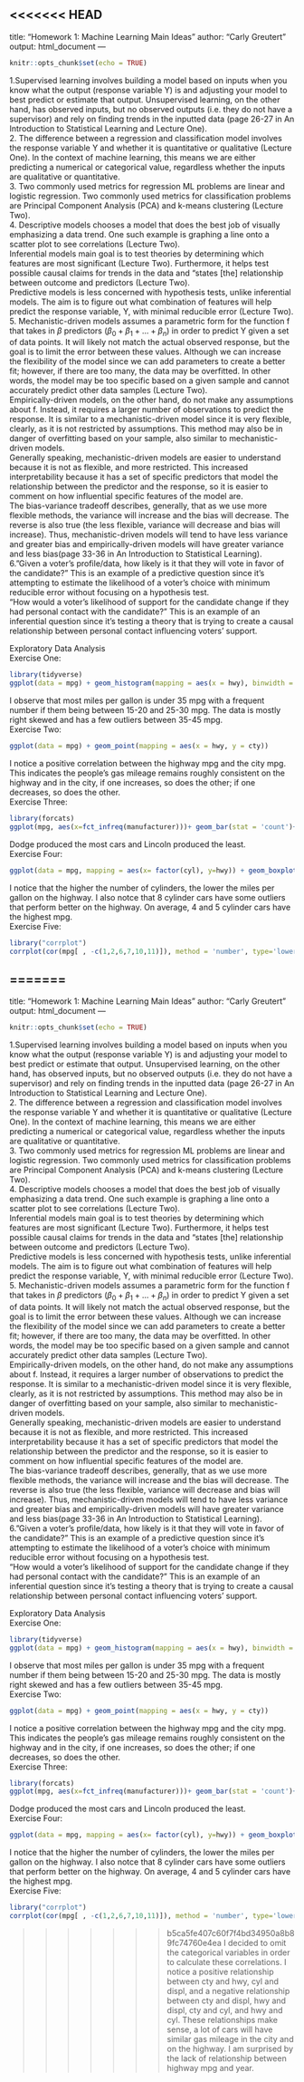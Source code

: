 <<<<<<< HEAD
---
title: "Homework 1: Machine Learning Main Ideas"
author: "Carly Greutert"
output: html_document
---

```r
knitr::opts_chunk$set(echo = TRUE)
```

1.Supervised learning involves building a model based on inputs when you know what the output (response variable Y) is and adjusting your model to best predict or estimate that output. Unsupervised learning, on the other hand, has observed inputs, but no observed outputs (i.e. they do not have a supervisor) and rely on finding trends in the inputted data (page 26-27 in An Introduction to Statistical Learning and Lecture One).                                            
2. The difference between a regression and classification model involves the response variable Y and whether it is quantitative or qualitative (Lecture One). In the context of machine learning, this means we are either predicting a numerical or categorical value, regardless whether the inputs are qualitative or quantitative.                                                          
3. Two commonly used metrics for regression ML problems are linear and logistic regression. Two commonly used metrics for classification problems are Principal Component Analysis (PCA) and k-means clustering (Lecture Two).                                                                               
4. Descriptive models chooses a model that does the best job of visually emphasizing a data trend. One such example is graphing a line onto a scatter plot to see correlations (Lecture Two).                                                                                           
Inferential models main goal is to test theories by determining which features are most significant (Lecture Two). Furthermore, it helps test possible causal claims for trends in the data and "states [the] relationship between outcome and predictors (Lecture Two).              
Predictive models is less concerned with hypothesis tests, unlike inferential models. The aim is to figure out what combination of features will help predict the response variable, Y, with minimal reducible error (Lecture Two).                                                         
5. Mechanistic-driven models assumes a parametric form for the function f that takes in $\beta$ predictors ($\beta_0+\beta_1+...+\beta_n$) in order to predict Y given a set of data points. It will likely not match the actual observed response, but the goal is to limit the error between these values. Although we can increase the flexibility of the model since we can add parameters to create a better fit; however, if there are too many, the data may be overfitted. In other words, the model may be too specific based on a given sample and cannot accurately predict other data samples (Lecture Two).                                            
Empirically-driven models, on the other hand, do not make any assumptions about f. Instead, it requires a larger number of observations to predict the response. It is similar to a mechanistic-driven model since it is very flexible, clearly, as it is not restricted by assumptions. This method may also be in danger of overfitting based on your sample, also similar to mechanistic-driven models.                                                                  
Generally speaking, mechanistic-driven models are easier to understand because it is not as flexible, and more restricted. This increased interpretability because it has a set of specific predictors that model the relationship between the predictor and the response, so it is easier to comment on how influential specific features of the model are.                              
The bias-variance tradeoff describes, generally, that as we use more flexible methods, the variance will increase and the bias will decrease. The reverse is also true (the less flexible, variance will decrease and bias will increase). Thus, mechanistic-driven models will tend to have less variance and greater bias and empirically-driven models will have greater variance and less bias(page 33-36 in An Introduction to Statistical Learning).                              
6. "Given a voter’s profile/data, how likely is it that they will vote in favor of the candidate?" This is an example of a predictive question since it's attempting to estimate the likelihood of a voter's choice with minimum reducible error without focusing on a hypothesis test.                                                                                           
"How would a voter’s likelihood of support for the candidate change if they had personal contact with the candidate?" This is an example of an inferential question since it's testing a theory that is trying to create a causal relationship between personal contact influencing voters' support.                                                                                        

Exploratory Data Analysis                                                                       
Exercise One: 
```r
library(tidyverse)
ggplot(data = mpg) + geom_histogram(mapping = aes(x = hwy), binwidth = 1.5)
```

I observe that most miles per gallon is under 35 mpg with a frequent number if them being between 15-20 and 25-30 mpg. The data is mostly right skewed and has a few outliers between 35-45 mpg.  
Exercise Two: 
```r
ggplot(data = mpg) + geom_point(mapping = aes(x = hwy, y = cty))
```

I notice a positive correlation between the highway mpg and the city mpg. This indicates the people's gas mileage remains roughly consistent on the highway and in the city, if one increases, so does the other; if one decreases, so does the other.                              
Exercise Three:                                                                                 
```r
library(forcats)
ggplot(mpg, aes(x=fct_infreq(manufacturer)))+ geom_bar(stat = 'count')+coord_flip()
```

Dodge produced the most cars and Lincoln produced the least.                                    
Exercise Four: 
```r
ggplot(data = mpg, mapping = aes(x= factor(cyl), y=hwy)) + geom_boxplot()
```

I notice that the higher the number of cylinders, the lower the miles per gallon on the highway. I also notce that 8 cylinder cars have some outliers that perform better on the highway. On average, 4 and 5 cylinder cars have the highest mpg.                                           
Exercise Five:                                                                                  
```r
library("corrplot")
corrplot(cor(mpg[ , -c(1,2,6,7,10,11)]), method = 'number', type='lower')
```

=======
---
title: "Homework 1: Machine Learning Main Ideas"
author: "Carly Greutert"
output: html_document
---

```r
knitr::opts_chunk$set(echo = TRUE)
```

1.Supervised learning involves building a model based on inputs when you know what the output (response variable Y) is and adjusting your model to best predict or estimate that output. Unsupervised learning, on the other hand, has observed inputs, but no observed outputs (i.e. they do not have a supervisor) and rely on finding trends in the inputted data (page 26-27 in An Introduction to Statistical Learning and Lecture One).                                            
2. The difference between a regression and classification model involves the response variable Y and whether it is quantitative or qualitative (Lecture One). In the context of machine learning, this means we are either predicting a numerical or categorical value, regardless whether the inputs are qualitative or quantitative.                                                          
3. Two commonly used metrics for regression ML problems are linear and logistic regression. Two commonly used metrics for classification problems are Principal Component Analysis (PCA) and k-means clustering (Lecture Two).                                                                               
4. Descriptive models chooses a model that does the best job of visually emphasizing a data trend. One such example is graphing a line onto a scatter plot to see correlations (Lecture Two).                                                                                           
Inferential models main goal is to test theories by determining which features are most significant (Lecture Two). Furthermore, it helps test possible causal claims for trends in the data and "states [the] relationship between outcome and predictors (Lecture Two).              
Predictive models is less concerned with hypothesis tests, unlike inferential models. The aim is to figure out what combination of features will help predict the response variable, Y, with minimal reducible error (Lecture Two).                                                         
5. Mechanistic-driven models assumes a parametric form for the function f that takes in $\beta$ predictors ($\beta_0+\beta_1+...+\beta_n$) in order to predict Y given a set of data points. It will likely not match the actual observed response, but the goal is to limit the error between these values. Although we can increase the flexibility of the model since we can add parameters to create a better fit; however, if there are too many, the data may be overfitted. In other words, the model may be too specific based on a given sample and cannot accurately predict other data samples (Lecture Two).                                            
Empirically-driven models, on the other hand, do not make any assumptions about f. Instead, it requires a larger number of observations to predict the response. It is similar to a mechanistic-driven model since it is very flexible, clearly, as it is not restricted by assumptions. This method may also be in danger of overfitting based on your sample, also similar to mechanistic-driven models.                                                                  
Generally speaking, mechanistic-driven models are easier to understand because it is not as flexible, and more restricted. This increased interpretability because it has a set of specific predictors that model the relationship between the predictor and the response, so it is easier to comment on how influential specific features of the model are.                              
The bias-variance tradeoff describes, generally, that as we use more flexible methods, the variance will increase and the bias will decrease. The reverse is also true (the less flexible, variance will decrease and bias will increase). Thus, mechanistic-driven models will tend to have less variance and greater bias and empirically-driven models will have greater variance and less bias(page 33-36 in An Introduction to Statistical Learning).                              
6. "Given a voter’s profile/data, how likely is it that they will vote in favor of the candidate?" This is an example of a predictive question since it's attempting to estimate the likelihood of a voter's choice with minimum reducible error without focusing on a hypothesis test.                                                                                           
"How would a voter’s likelihood of support for the candidate change if they had personal contact with the candidate?" This is an example of an inferential question since it's testing a theory that is trying to create a causal relationship between personal contact influencing voters' support.                                                                                        

Exploratory Data Analysis                                                                       
Exercise One: 
```r
library(tidyverse)
ggplot(data = mpg) + geom_histogram(mapping = aes(x = hwy), binwidth = 1.5)
```

I observe that most miles per gallon is under 35 mpg with a frequent number if them being between 15-20 and 25-30 mpg. The data is mostly right skewed and has a few outliers between 35-45 mpg.  
Exercise Two: 
```r
ggplot(data = mpg) + geom_point(mapping = aes(x = hwy, y = cty))
```

I notice a positive correlation between the highway mpg and the city mpg. This indicates the people's gas mileage remains roughly consistent on the highway and in the city, if one increases, so does the other; if one decreases, so does the other.                              
Exercise Three:                                                                                 
```r
library(forcats)
ggplot(mpg, aes(x=fct_infreq(manufacturer)))+ geom_bar(stat = 'count')+coord_flip()
```

Dodge produced the most cars and Lincoln produced the least.                                    
Exercise Four: 
```r
ggplot(data = mpg, mapping = aes(x= factor(cyl), y=hwy)) + geom_boxplot()
```

I notice that the higher the number of cylinders, the lower the miles per gallon on the highway. I also notce that 8 cylinder cars have some outliers that perform better on the highway. On average, 4 and 5 cylinder cars have the highest mpg.                                           
Exercise Five:                                                                                  
```r
library("corrplot")
corrplot(cor(mpg[ , -c(1,2,6,7,10,11)]), method = 'number', type='lower')
```

>>>>>>> b5ca5fe407c60f7f4bd34950a8b89fc74760e4ea
I decided to omit the categorical variables in order to calculate these correlations. I notice a positive relationship between cty and hwy, cyl and displ, and a negative relationship between cty and displ, hwy and displ, cty and cyl, and hwy and cyl. These relationships make sense, a lot of cars will have similar gas mileage in the city and on the highway. I am surprised by the lack of relationship between highway mpg and year.